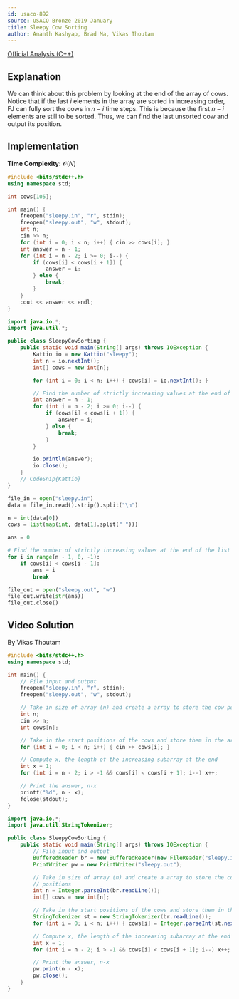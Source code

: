 ```yaml
---
id: usaco-892
source: USACO Bronze 2019 January
title: Sleepy Cow Sorting
author: Ananth Kashyap, Brad Ma, Vikas Thoutam
---
```


[Official Analysis (C++)](http://www.usaco.org/current/data/sol_sleepy_bronze_jan19.html)

## Explanation

We can think about this problem by looking at the end of the array of cows. Notice that if the last $i$ elements in the array are sorted in increasing order, FJ can fully sort the cows in $n-i$ time steps. This is because the first $n-i$ elements are still to be sorted. Thus, we can find the last unsorted cow and output its position.

## Implementation

**Time Complexity:** $\mathcal{O}(N)$

<LanguageSection>
<CPPSection>

```cpp
#include <bits/stdc++.h>
using namespace std;

int cows[105];

int main() {
	freopen("sleepy.in", "r", stdin);
	freopen("sleepy.out", "w", stdout);
	int n;
	cin >> n;
	for (int i = 0; i < n; i++) { cin >> cows[i]; }
	int answer = n - 1;
	for (int i = n - 2; i >= 0; i--) {
		if (cows[i] < cows[i + 1]) {
			answer = i;
		} else {
			break;
		}
	}
	cout << answer << endl;
}
```

</CPPSection>
<JavaSection>

```java
import java.io.*;
import java.util.*;

public class SleepyCowSorting {
	public static void main(String[] args) throws IOException {
		Kattio io = new Kattio("sleepy");
		int n = io.nextInt();
		int[] cows = new int[n];

		for (int i = 0; i < n; i++) { cows[i] = io.nextInt(); }

		// Find the number of strictly increasing values at the end of the list
		int answer = n - 1;
		for (int i = n - 2; i >= 0; i--) {
			if (cows[i] < cows[i + 1]) {
				answer = i;
			} else {
				break;
			}
		}

		io.println(answer);
		io.close();
	}
	// CodeSnip{Kattio}
}
```

</JavaSection>
<PySection>

```py
file_in = open("sleepy.in")
data = file_in.read().strip().split("\n")

n = int(data[0])
cows = list(map(int, data[1].split(" ")))

ans = 0

# Find the number of strictly increasing values at the end of the list
for i in range(n - 1, 0, -1):
	if cows[i] < cows[i - 1]:
		ans = i
		break

file_out = open("sleepy.out", "w")
file_out.write(str(ans))
file_out.close()
```

</PySection>
</LanguageSection>


## Video Solution
By Vikas Thoutam

<YouTube id="9sh0XJryLAg" />

<Spoiler title="Video Solution Code">

<LanguageSection>
<CPPSection>

```cpp
#include <bits/stdc++.h>
using namespace std;

int main() {
	// File input and output
	freopen("sleepy.in", "r", stdin);
	freopen("sleepy.out", "w", stdout);

	// Take in size of array (n) and create a array to store the cow positions
	int n;
	cin >> n;
	int cows[n];

	// Take in the start positions of the cows and store them in the array
	for (int i = 0; i < n; i++) { cin >> cows[i]; }

	// Compute x, the length of the increasing subarray at the end
	int x = 1;
	for (int i = n - 2; i > -1 && cows[i] < cows[i + 1]; i--) x++;

	// Print the answer, n-x
	printf("%d", n - x);
	fclose(stdout);
}
```

</CPPSection>
<JavaSection>

```java
import java.io.*;
import java.util.StringTokenizer;

public class SleepyCowSorting {
	public static void main(String[] args) throws IOException {
		// File input and output
		BufferedReader br = new BufferedReader(new FileReader("sleepy.in"));
		PrintWriter pw = new PrintWriter("sleepy.out");

		// Take in size of array (n) and create a array to store the cow
		// positions
		int n = Integer.parseInt(br.readLine());
		int[] cows = new int[n];

		// Take in the start positions of the cows and store them in the array
		StringTokenizer st = new StringTokenizer(br.readLine());
		for (int i = 0; i < n; i++) { cows[i] = Integer.parseInt(st.nextToken()); }

		// Compute x, the length of the increasing subarray at the end
		int x = 1;
		for (int i = n - 2; i > -1 && cows[i] < cows[i + 1]; i--) x++;

		// Print the answer, n-x
		pw.print(n - x);
		pw.close();
	}
}
```

</JavaSection>
</LanguageSection>
</Spoiler>
